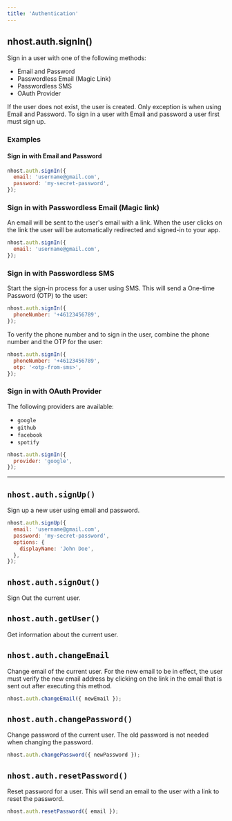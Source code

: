 ```yaml
---
title: 'Authentication'
---
```


## nhost.auth.signIn()

Sign in a user with one of the following methods:

- Email and Password
- Passwordless Email (Magic Link)
- Passwordless SMS
- OAuth Provider

If the user does not exist, the user is created. Only exception is when using Email and Password. To sign in a user with Email and password a user first must sign up.

### Examples

#### Sign in with Email and Password

```js
nhost.auth.signIn({
  email: 'username@gmail.com',
  password: 'my-secret-password',
});
```

### Sign in with Passwordless Email (Magic link)

An email will be sent to the user's email with a link. When the user clicks on the link the user will be automatically redirected and signed-in to your app.

```js
nhost.auth.signIn({
  email: 'username@gmail.com',
});
```

### Sign in with Passwordless SMS

Start the sign-in process for a user using SMS. This will send a One-time Password (OTP) to the user:

```js
nhost.auth.signIn({
  phoneNumber: '+46123456789',
});
```

To verify the phone number and to sign in the user, combine the phone number and the OTP for the user:

```js
nhost.auth.signIn({
  phoneNumber: '+46123456789',
  otp: '<otp-from-sms>',
});
```

### Sign in with OAuth Provider

The following providers are available:

- `google`
- `github`
- `facebook`
- `spotify`

```js
nhost.auth.signIn({
  provider: 'google',
});
```

---

## `nhost.auth.signUp()`

Sign up a new user using email and password.

```js
nhost.auth.signUp({
  email: 'username@gmail.com',
  password: 'my-secret-password',
  options: {
    displayName: 'John Doe',
  },
});
```

## `nhost.auth.signOut()`

Sign Out the current user.

## `nhost.auth.getUser()`

Get information about the current user.

## `nhost.auth.changeEmail`

Change email of the current user. For the new email to be in effect, the user must verify the new email address by clicking on the link in the email that is sent out after executing this method.

```js
nhost.auth.changeEmail({ newEmail });
```

## `nhost.auth.changePassword()`

Change password of the current user. The old password is not needed when changing the password.

```js
nhost.auth.changePassword({ newPassword });
```

## `nhost.auth.resetPassword()`

Reset password for a user. This will send an email to the user with a link to reset the password.

```js
nhost.auth.resetPassword({ email });
```
